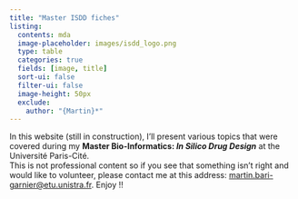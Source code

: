 ```yaml
---
title: "Master ISDD fiches"
listing:
  contents: mda
  image-placeholder: images/isdd_logo.png 
  type: table
  categories: true
  fields: [image, title]
  sort-ui: false
  filter-ui: false
  image-height: 50px
  exclude:
    author: "{Martin}*"
--- 
```


In this website (still in construction), I'll present various topics that were covered during my **Master Bio-Informatics: *In Silico Drug Design*** at the Université Paris-Cité.  
This is not professional content so if you see that something isn't right and would like to volunteer, please contact me at this address: [martin.bari-garnier@etu.unistra.fr](mailto:martin.bari-garnier@etu.unistra.fr).
Enjoy !!